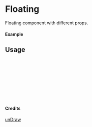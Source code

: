 
<Meta of={Floating} title="unDraw/Floating" />

# Floating

Floating component with different props.

#### Example

<Canvas of={Floating.Primary} />

## Usage

```ts
import { Floating } from "yadl-ui";

const Example = () => {
  return (
      <Floating />
  );
};

export default Example;
```

#### Credits
[unDraw](https://undraw.co/illustrations)
